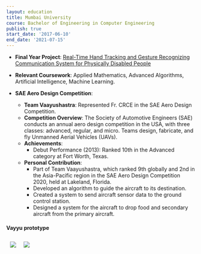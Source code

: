 ```yaml
---
layout: education
title: Mumbai University
course: Bachelor of Engineering in Computer Engineering
publish: true
start_date: '2017-06-10'
end_date: '2021-07-15'
---
```


- **Final Year Project**: [Real-Time Hand Tracking and Gesture Recognizing Communication System for Physically Disabled People](https://link.springer.com/chapter/10.1007/978-981-16-5529-6_56)

- **Relevant Coursework**: Applied Mathematics, Advanced Algorithms, Artificial Intelligence, Machine Learning.

- **SAE Aero Design Competition**:
    - **Team Vaayushastra**: Represented Fr. CRCE in the SAE Aero Design Competition.
    - **Competition Overview**: The Society of Automotive Engineers (SAE) conducts an annual aero design competition in the USA, with three classes: advanced, regular, and micro. Teams design, fabricate, and fly Unmanned Aerial Vehicles (UAVs).
    - **Achievements**:
        - Debut Performance (2013): Ranked 10th in the Advanced category at Fort Worth, Texas.
    - **Personal Contribution**:
        - Part of Team Vaayushastra, which ranked 9th globally and 2nd in the Asia-Pacific region in the SAE Aero Design Competition 2020, held at Lakeland, Florida.
        - Developed an algorithm to guide the aircraft to its destination.
        - Created a system to send aircraft sensor data to the ground control station.
        - Designed a system for the aircraft to drop food and secondary aircraft from the primary aircraft.

#### Vayyu prototype
<div style = "display:flex; flex-wrap: nowrap;">
    <img style="margin: 10px;" src = '../../../../vaayu.jpeg' />
    <img style="margin: 10px;" src = '../../../../vaayu2.jpeg' />
</div>